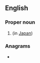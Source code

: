 {{also|mof|MOF}}
==English==

===Proper noun===
{{head|en|proper noun}}

# {{initialism of|lang=en|[[ministry|Ministry]] of [[finance|Finance]]}} (in [[Japan]])

===Anagrams===
* {{anagrams|en|a=fmo|FOM|OFM}}